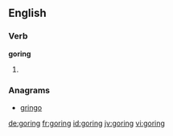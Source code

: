 ==English==

===Verb===
'''goring'''

# {{present participle of|gore}}

===Anagrams===
* [[gringo#English|gringo]]

[[de:goring]]
[[fr:goring]]
[[id:goring]]
[[jv:goring]]
[[vi:goring]]